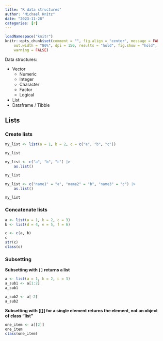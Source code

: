 ```yaml
---
title: "R data structures"
author: "Michael Knitz"
date: "2023-11-28"
categories: [r]
---
```


```r
loadNamespace("knitr")
knitr::opts_chunk$set(comment = "", fig.align = "center", message = FALSE,
    out.width = "80%", dpi = 150, results = "hold", fig.show = "hold",
    warning = FALSE)
```

Data structures:

- Vector
    - Numeric
    - Integer
    - Character
    - Factor
    - Logical
- List
- Dataframe / Tibble

## Lists

### Create lists

```r
my_list <- list(a = 1, b = 2, c = c("a", "b", "c"))

my_list
```

```r
my_list <- c("a", "b", "c") |>
    as.list()

my_list
```

```r
my_list <- c("name1" = "a", "name2" = "b", "name3" = "c") |>
    as.list()

my_list
```

### Concatenate lists

```r
a <- list(a = 1, b = 2, c = 3)
b <- list(d = 4, e = 5, f = 6)

c <- c(a, b)
c
str(c)
class(c)
```

### Subsetting

**Subsetting with `[]` returns a list**

```r
a <- list(a = 1, b = 2, c = 3)
a_sub1 <- a[1:2]
a_sub1
```

```r
a_sub2 <- a[-2]
a_sub2
```

**Subsetting with [[]] for a single element returns the element, not an object of class "list"**

```r
one_item <- a[[2]]
one_item
class(one_item)
```

